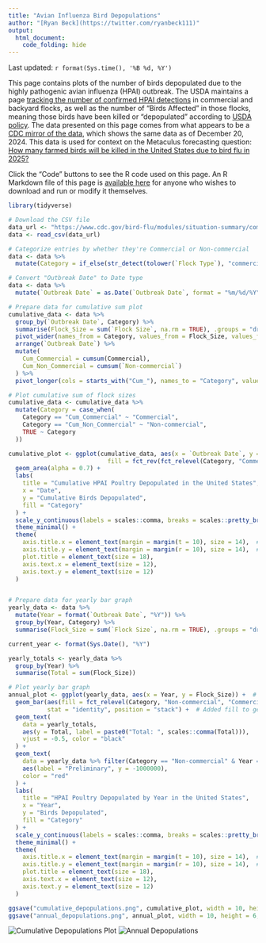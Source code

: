 ```yaml
---
title: "Avian Influenza Bird Depopulations"
author: "[Ryan Beck](https://twitter.com/ryanbeck111)"
output:
  html_document:
    code_folding: hide
---
```


Last updated: `r format(Sys.time(), '%B %d, %Y')`

This page contains plots of the number of birds depopulated due to the highly pathogenic avian influenza (HPAI) outbreak. The USDA maintains a page [tracking the number of confirmed HPAI detections](https://www.aphis.usda.gov/livestock-poultry-disease/avian/avian-influenza/hpai-detections/commercial-backyard-flocks) in commercial and backyard flocks, as well as the number of "Birds Affected" in those flocks, meaning those birds have been killed or "depopulated" according to [USDA policy](https://www.aphis.usda.gov/livestock-poultry-disease/avian/avian-influenza). The data presented on this page comes from what appears to be a [CDC mirror of the data](https://www.cdc.gov/bird-flu/situation-summary/data-map-commercial.html), which shows the same data as of December 20, 2024. This data is used for context on the Metaculus forecasting question: [How many farmed birds will be killed in the United States due to bird flu in 2025?](https://www.metaculus.com/questions/31129/farmed-birds-killed-in-us-due-to-bird-flu-in-2025/)

Click the "Code" buttons to see the R code used on this page. An R Markdown file of this page is [available here](https://github.com/ryooan/ryooan.github.io/tree/master/forecasting) for anyone who wishes to download and run or modify it themselves.

```r
library(tidyverse)

# Download the CSV file
data_url <- "https://www.cdc.gov/bird-flu/modules/situation-summary/commercial-backyard-flocks.csv"
data <- read_csv(data_url)

# Categorize entries by whether they're Commercial or Non-commercial
data <- data %>%
  mutate(Category = if_else(str_detect(tolower(`Flock Type`), "commercial"), "Commercial", "Non-commercial"))

# Convert "Outbreak Date" to Date type
data <- data %>%
  mutate(`Outbreak Date` = as.Date(`Outbreak Date`, format = "%m/%d/%Y"))

# Prepare data for cumulative sum plot
cumulative_data <- data %>%
  group_by(`Outbreak Date`, Category) %>%
  summarise(Flock_Size = sum(`Flock Size`, na.rm = TRUE), .groups = "drop") %>%
  pivot_wider(names_from = Category, values_from = Flock_Size, values_fill = 0) %>%
  arrange(`Outbreak Date`) %>%
  mutate(
    Cum_Commercial = cumsum(Commercial),
    Cum_Non_Commercial = cumsum(`Non-commercial`)
  ) %>%
  pivot_longer(cols = starts_with("Cum_"), names_to = "Category", values_to = "Cumulative_Flock_Size")

# Plot cumulative sum of flock sizes
cumulative_data <- cumulative_data %>%
  mutate(Category = case_when(
    Category == "Cum_Commercial" ~ "Commercial",
    Category == "Cum_Non_Commercial" ~ "Non-commercial",
    TRUE ~ Category
  ))

cumulative_plot <- ggplot(cumulative_data, aes(x = `Outbreak Date`, y = Cumulative_Flock_Size, 
                            fill = fct_rev(fct_relevel(Category, "Commercial", "Non-commercial")))) +
  geom_area(alpha = 0.7) +
  labs(
    title = "Cumulative HPAI Poultry Depopulated in the United States",
    x = "Date",
    y = "Cumulative Birds Depopulated",
    fill = "Category"
  ) +
  scale_y_continuous(labels = scales::comma, breaks = scales::pretty_breaks(n = 8)) +
  theme_minimal() +
  theme(
    axis.title.x = element_text(margin = margin(t = 10), size = 14),  # Add top margin to x-axis label
    axis.title.y = element_text(margin = margin(r = 10), size = 14),  # Add right margin to y-axis label
    plot.title = element_text(size = 18),
    axis.text.x = element_text(size = 12),
    axis.text.y = element_text(size = 12)
  )


# Prepare data for yearly bar graph
yearly_data <- data %>%
  mutate(Year = format(`Outbreak Date`, "%Y")) %>%
  group_by(Year, Category) %>%
  summarise(Flock_Size = sum(`Flock Size`, na.rm = TRUE), .groups = "drop")

current_year <- format(Sys.Date(), "%Y")

yearly_totals <- yearly_data %>%
  group_by(Year) %>%
  summarise(Total = sum(Flock_Size))

# Plot yearly bar graph
annual_plot <- ggplot(yearly_data, aes(x = Year, y = Flock_Size)) +  # Removed fill from global aes
  geom_bar(aes(fill = fct_relevel(Category, "Non-commercial", "Commercial")), 
           stat = "identity", position = "stack") +  # Added fill to geom_bar
  geom_text(
    data = yearly_totals,
    aes(y = Total, label = paste0("Total: ", scales::comma(Total))),
    vjust = -0.5, color = "black"
  ) +
  geom_text(
    data = yearly_data %>% filter(Category == "Non-commercial" & Year == current_year),
    aes(label = "Preliminary", y = -1000000),
    color = "red"
  ) +
  labs(
    title = "HPAI Poultry Depopulated by Year in the United States",
    x = "Year",
    y = "Birds Depopulated",
    fill = "Category"
  ) +
  scale_y_continuous(labels = scales::comma, breaks = scales::pretty_breaks(n = 8)) +
  theme_minimal() +
  theme(
    axis.title.x = element_text(margin = margin(t = 10), size = 14),  # Add top margin to x-axis label
    axis.title.y = element_text(margin = margin(r = 10), size = 14),  # Add right margin to y-axis label
    plot.title = element_text(size = 18),
    axis.text.x = element_text(size = 12),
    axis.text.y = element_text(size = 12)
  )

ggsave("cumulative_depopulations.png", cumulative_plot, width = 10, height = 6, dpi = 300, bg = "white")
ggsave("annual_depopulations.png", annual_plot, width = 10, height = 6, dpi = 300, bg = "white")
```

![Cumulative Depopulations Plot](./cumulative_depopulations.png)
![Annual Depopulations](./annual_depopulations.png)
